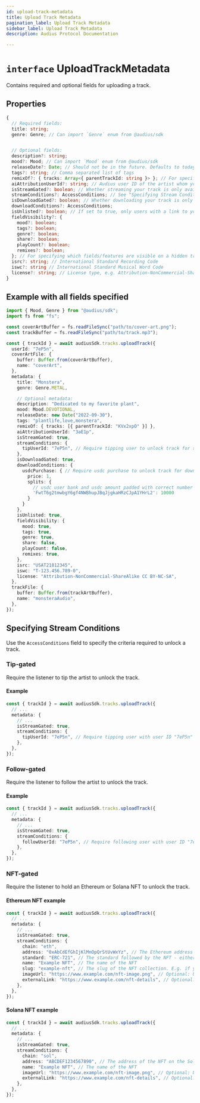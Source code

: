 ```yaml
---
id: upload-track-metadata
title: Upload Track Metadata
pagination_label: Upload Track Metadata
sidebar_label: Upload Track Metadata
description: Audius Protocol Documentation

---
```


# **`interface`** UploadTrackMetadata

Contains required and optional fields for uploading a track.

## Properties

```typescript
{
  // Required fields:
  title: string;
  genre: Genre; // Can import `Genre` enum from @audius/sdk


  // Optional fields:
  description?: string;
  mood?: Mood; // Can import `Mood` enum from @audius/sdk
  releaseDate?: Date; // Should not be in the future. Defaults to today's date.
  tags?: string; // Comma separated list of tags
  remixOf?: { tracks: Array<{ parentTrackId: string }> }; // For specifying the track(s) that your track is a remix of
  aiAttributionUserId?: string; // Audius user ID of the artist whom your AI-generated track was trained on. Note: Only artists who have opted into AI attribution can be used.
  isStreamGated?: boolean; // Whether streaming your track is only available to users who meet certain criteria, which must be specified by `streamConditions`.
  streamConditions?: AccessConditions; // See "Specifying Stream Conditions" section below
  isDownloadGated?: boolean; // Whether downloading your track is only available to users who meet certain criteria, which must be specified by `downloadConditions`. Note that stream gated tracks are automatically download gated, whereas the reverse is not true.
  downloadConditions?: AccessConditions;
  isUnlisted?: boolean; // If set to true, only users with a link to your track will be able to listen, and your track will not show up in your profile or in any feed. Defaults to false.
  fieldVisibility?: {
    mood?: boolean;
    tags?: boolean;
    genre?: boolean;
    share?: boolean;
    playCount?: boolean;
    remixes?: boolean;
  }; // For specifying which fields/features are visible on a hidden track. Only applicable if `isUnlisted` is set to true. All default to true.
  isrc?: string; // International Standard Recording Code
  iswc?: string // International Standard Musical Word Code
  license?: string; // License type, e.g. Attribution-NonCommercial-ShareAlike CC BY-NC-SA
}
```

## Example with all fields specified

```typescript
import { Mood, Genre } from "@audius/sdk";
import fs from "fs";

const coverArtBuffer = fs.readFileSync("path/to/cover-art.png");
const trackBuffer = fs.readFileSync("path/to/track.mp3");

const { trackId } = await audiusSdk.tracks.uploadTrack({
  userId: "7eP5n",
  coverArtFile: {
    buffer: Buffer.from(coverArtBuffer),
    name: "coverArt",
  },
  metadata: {
    title: "Monstera",
    genre: Genre.METAL,

    // Optional metadata:
    description: "Dedicated to my favorite plant",
    mood: Mood.DEVOTIONAL,
    releaseDate: new Date("2022-09-30"),
    tags: "plantlife,love,monstera",
    remixOf: { tracks: [{ parentTrackId: "KVx2xpO" }] },
    aiAttributionUserId: "3aE1p",
    isStreamGated: true,
    streamConditions: {
      tipUserId: "7eP5n", // Require tipping user to unlock track for streaming
    },
    isDownloadGated: true,
    downloadConditions: {
      usdcPurchase: { // Require usdc purchase to unlock track for download
        price: 1,
        splits: {
          // usdc user bank and usdc amount padded with correct number of decimals
          'FwtT6g2tmwbgY6gf4NWBhupJBqJjgkaHRzCJpA1YHrL2': 10000
        }
      }
    },
    isUnlisted: true,
    fieldVisibility: {
      mood: true,
      tags: true,
      genre: true,
      share: false,
      playCount: false,
      remixes: true,
    },
    isrc: "USAT21812345",
    iswc: "T-123.456.789-0",
    license: "Attribution-NonCommercial-ShareAlike CC BY-NC-SA",
  },
  trackFile: {
    buffer: Buffer.from(trackArtBuffer),
    name: "monsteraAudio",
  },
});
```

## Specifying Stream Conditions

Use the `AccessConditions` field to specify the criteria required to unlock a track.

### Tip-gated

Require the listener to tip the artist to unlock the track.

#### Example

```typescript
const { trackId } = await audiusSdk.tracks.uploadTrack({
  // ...
  metadata: {
    // ...
    isStreamGated: true,
    streamConditions: {
      tipUserId: "7eP5n", // Require tipping user with user ID "7eP5n" to unlock track
    },
  },
});
```

### Follow-gated

Require the listener to follow the artist to unlock the track.

#### Example

```typescript
const { trackId } = await audiusSdk.tracks.uploadTrack({
  // ...
  metadata: {
    // ...
    isStreamGated: true,
    streamConditions: {
      followUserId: "7eP5n", // Require following user with user ID "7eP5n" to unlock track
    },
  },
});
```

### NFT-gated

Require the listener to hold an Ethereum or Solana NFT to unlock the track.

#### Ethereum NFT example

```typescript
const { trackId } = await audiusSdk.tracks.uploadTrack({
  // ...
  metadata: {
    // ...
    isStreamGated: true,
    streamConditions: {
      chain: "eth",
      address: "0xAbCdEfGhIjKlMnOpQrStUvWxYz", // The Ethereum address of the NFT contract
      standard: "ERC-721", // The standard followed by the NFT - either "ERC-721" or "ERC-1155"
      name: "Example NFT", // The name of the NFT
      slug: "example-nft", // The slug of the NFT collection. E.g. if your collection is located at https://opensea.io/collection/example-nft, the slug is "example-nft".
      imageUrl: "https://www.example.com/nft-image.png", // Optional: URL to the image representing the NFT
      externalLink: "https://www.example.com/nft-details", // Optional: URL to an external resource providing more details about the NFT
    },
  },
});
```

#### Solana NFT example

```typescript
const { trackId } = await audiusSdk.tracks.uploadTrack({
  // ...
  metadata: {
    // ...
    isStreamGated: true,
    streamConditions: {
      chain: "sol",
      address: "ABCDEF1234567890", // The address of the NFT on the Solana blockchain
      name: "Example NFT", // The name of the NFT
      imageUrl: "https://www.example.com/nft-image.png", // Optional: URL to the image representing the NFT
      externalLink: "https://www.example.com/nft-details", // Optional: URL to an external resource providing more details about the NFT
    },
  },
});
```
